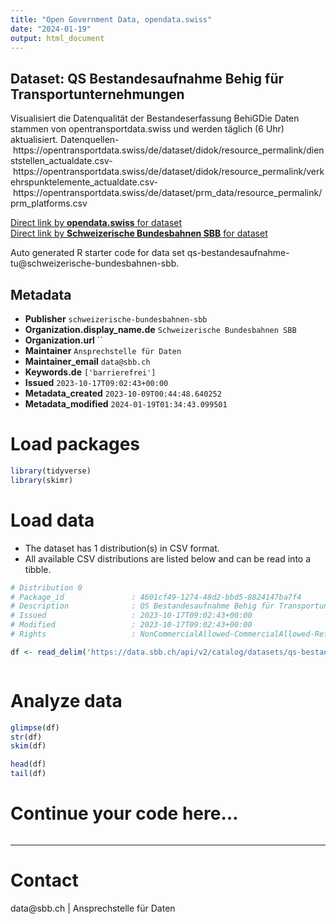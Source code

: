 ```yaml
---
title: "Open Government Data, opendata.swiss"
date: "2024-01-19"
output: html_document
---
```


## Dataset: QS Bestandesaufnahme Behig für Transportunternehmungen

Visualisiert die Datenqualität der Bestandeserfassung BehiGDie Daten stammen von opentransportdata.swiss und werden täglich (6 Uhr) aktualisiert. Datenquellen- https://opentransportdata.swiss/de/dataset/didok/resource_permalink/dienststellen_actualdate.csv- https://opentransportdata.swiss/de/dataset/didok/resource_permalink/verkehrspunktelemente_actualdate.csv- https://opentransportdata.swiss/de/dataset/prm_data/resource_permalink/prm_platforms.csv

[Direct link by **opendata.swiss** for dataset](https://opendata.swiss/de/dataset/qs-bestandesaufnahme-behig-fur-transportunternehmungen)<br>
[Direct link by **Schweizerische Bundesbahnen SBB** for dataset](https://data.sbb.ch/explore/dataset/qs-bestandesaufnahme-tu/)

Auto generated R starter code for data set qs-bestandesaufnahme-tu@schweizerische-bundesbahnen-sbb.

## Metadata

- **Publisher** `schweizerische-bundesbahnen-sbb`
- **Organization.display_name.de** `Schweizerische Bundesbahnen SBB`
- **Organization.url** ``
- **Maintainer** `Ansprechstelle für Daten`
- **Maintainer_email** `data@sbb.ch`
- **Keywords.de** `['barrierefrei']`
- **Issued** `2023-10-17T09:02:43+00:00`
- **Metadata_created** `2023-10-09T00:44:48.640252`
- **Metadata_modified** `2024-01-19T01:34:43.099501`


# Load packages

```r

library(tidyverse)
library(skimr)

```

# Load data

-   The dataset has 1 distribution(s) in CSV format.
-   All available CSV distributions are listed below and can be read into a tibble.

```r

# Distribution 0
# Package_id               : 4601cf49-1274-48d2-bbd5-8824147ba7f4
# Description              : QS Bestandesaufnahme Behig für Transportunternehmungen (csv)
# Issued                   : 2023-10-17T09:02:43+00:00
# Modified                 : 2023-10-17T09:02:43+00:00
# Rights                   : NonCommercialAllowed-CommercialAllowed-ReferenceRequired

df <- read_delim('https://data.sbb.ch/api/v2/catalog/datasets/qs-bestandesaufnahme-tu/exports/csv')



```

# Analyze data

```r

glimpse(df)
str(df)
skim(df)

head(df)
tail(df)

```

# Continue your code here...

```r

```

------------------------------------------------------------------------

# Contact

data@sbb.ch | Ansprechstelle für Daten
